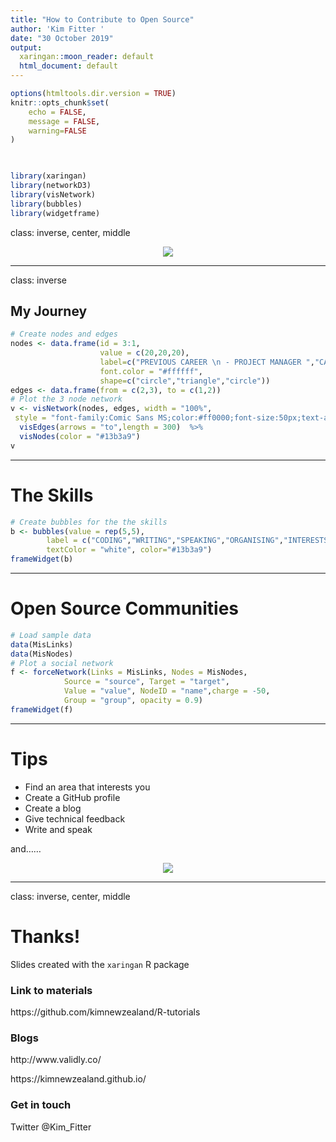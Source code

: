 ```yaml
---
title: "How to Contribute to Open Source"
author: 'Kim Fitter '
date: "30 October 2019"
output:
  xaringan::moon_reader: default
  html_document: default
---
```


```r
options(htmltools.dir.version = TRUE)
knitr::opts_chunk$set(
	echo = FALSE,
	message = FALSE,
	warning=FALSE
)

 
```

```r
library(xaringan)
library(networkD3)
library(visNetwork)
library(bubbles)
library(widgetframe)
```


class: inverse, center, middle


<center> <img src="https://i.imgflip.com/2poafk.jpg"> </center>

---

class: inverse

## My Journey

```r
# Create nodes and edges
nodes <- data.frame(id = 3:1,
                    value = c(20,20,20),
                    label=c("PREVIOUS CAREER \n - PROJECT MANAGER ","CAREER CHANGE","NEW CAREER  -  CODER"),
                    font.color = "#ffffff",
                    shape=c("circle","triangle","circle"))
edges <- data.frame(from = c(2,3), to = c(1,2))
# Plot the 3 node network
v <- visNetwork(nodes, edges, width = "100%",
 style = "font-family:Comic Sans MS;color:#ff0000;font-size:50px;text-align:center;") %>% 
  visEdges(arrows = "to",length = 300)  %>% 
  visNodes(color = "#13b3a9")
v
```


---



# The Skills


```r

# Create bubbles for the the skills
b <- bubbles(value = rep(5,5), 
        label = c("CODING","WRITING","SPEAKING","ORGANISING","INTERESTS"),
        textColor = "white", color="#13b3a9")
frameWidget(b)
```

---


# Open Source Communities

```r
# Load sample data
data(MisLinks)
data(MisNodes)
# Plot a social network
f <- forceNetwork(Links = MisLinks, Nodes = MisNodes,
            Source = "source", Target = "target",
            Value = "value", NodeID = "name",charge = -50,
            Group = "group", opacity = 0.9)
frameWidget(f)
```



---



# Tips

- Find an area that interests you  
- Create a GitHub profile    
- Create a blog   
- Give technical feedback   
- Write and speak 

and......

<center> <img src="https://i.gifer.com/1tUl.gif"> </center>

---

class: inverse, center, middle

# Thanks!

Slides created with the `xaringan` R package


### Link to materials

https://github.com/kimnewzealand/R-tutorials
 

### Blogs 

http://www.validly.co/

https://kimnewzealand.github.io/


### Get in touch 

Twitter @Kim_Fitter











 


